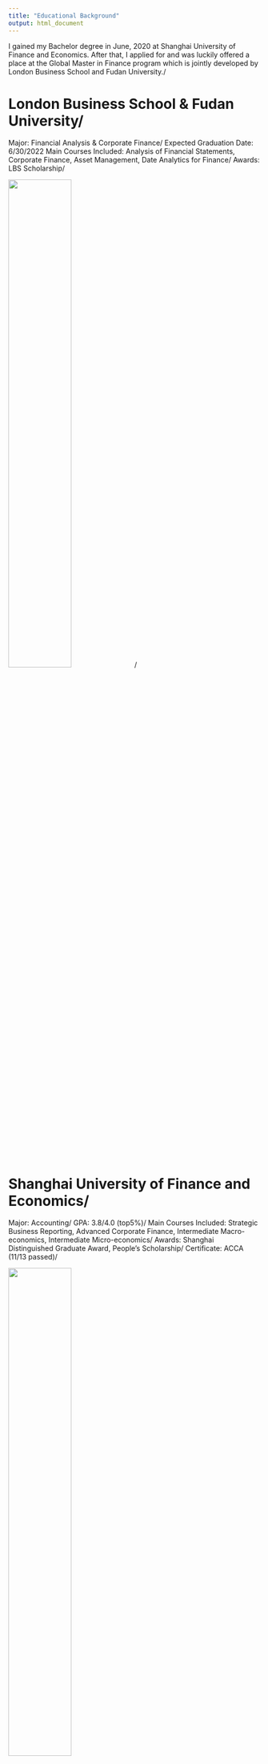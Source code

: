 ```yaml
---
title: "Educational Background"
output: html_document
---
```


I gained my Bachelor degree in June, 2020 at Shanghai University of Finance and Economics. After that, I applied for and was luckily offered a place at the Global Master in Finance program which is jointly developed by London Business School and Fudan University./

# London Business School & Fudan University/
Major: Financial Analysis & Corporate Finance/
Expected Graduation Date: 6/30/2022
Main Courses Included: Analysis of Financial Statements, Corporate Finance, Asset Management, Date Analytics for Finance/
Awards: LBS Scholarship/

![](03.jpg){height=50%, width=50%}/

# Shanghai University of Finance and Economics/
Major: Accounting/
GPA: 3.8/4.0 (top5%)/
Main Courses Included: Strategic Business Reporting, Advanced Corporate Finance, Intermediate Macro-economics, Intermediate Micro-economics/
Awards:  Shanghai Distinguished Graduate Award, People's Scholarship/
Certificate: ACCA (11/13 passed)/

![](02.jpg){height=50%, width=50%}



